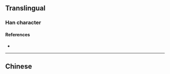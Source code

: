 {{character info/new}}
==Translingual==

===Han character===
{{Han char|rn=16|rad=几|as=05|sn=7|four=|canj=HNMA,XHNMA|ids=⿵⺇⿱一日}}

====References====
* {{Han ref|kx=1411.070|dkj=01765|dj=0299.320|hdz=10277.110|uh=51EC|ud=20972}}

----

==Chinese==
{{zh-see|風|v}}